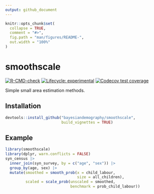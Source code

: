 ```yaml
---
output: github_document
---
```


<!-- README.md is generated from README.Rmd. Please edit that file -->

```r
knitr::opts_chunk$set(
  collapse = TRUE,
  comment = "#>",
  fig.path = "man/figures/README-",
  out.width = "100%"
)
```

# smoothscale

<!-- badges: start -->
[![R-CMD-check](https://github.com/bayesiandemography/smoothscale/actions/workflows/R-CMD-check.yaml/badge.svg)](https://github.com/bayesiandemography/smoothscale/actions/workflows/R-CMD-check.yaml)
[![Lifecycle: experimental](https://img.shields.io/badge/lifecycle-experimental-orange.svg)](https://lifecycle.r-lib.org/articles/stages.html#experimental)
[![Codecov test coverage](https://codecov.io/gh/bayesiandemography/smoothscale/branch/main/graph/badge.svg)](https://app.codecov.io/gh/bayesiandemography/smoothscale?branch=main)
<!-- badges: end -->

Simple small area estimation methods.

## Installation


``` r
devtools::install_github("bayesiandemography/smoothscale", 
                         build_vignettes = TRUE)
```

## Example

```r
library(smoothscale)
library(dplyr, warn.conflicts = FALSE)
syn_census |>
  inner_join(syn_survey, by = c("age", "sex")) |>
  group_by(age, sex) |>
  mutate(smoothed = smooth_prob(x = child_labour,
                                size = all_children),
         scaled = scale_prob(unscaled = smoothed,
                             benchmark = prob_child_labour))
```

